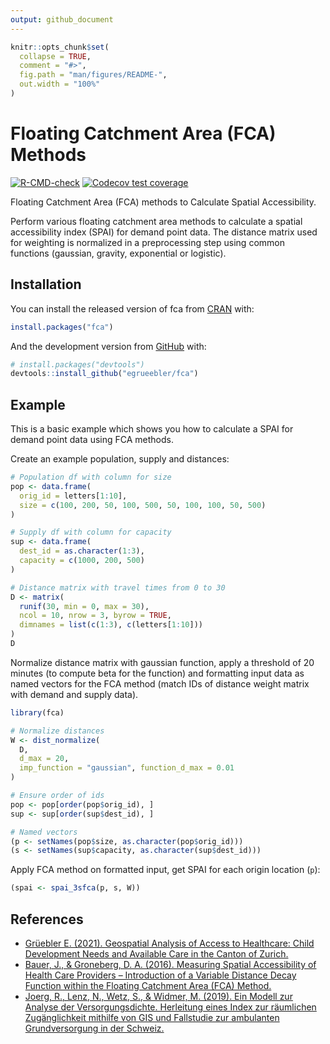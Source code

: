 ```yaml
---
output: github_document
---
```


<!-- README.md is generated from README.Rmd. Please edit that file -->

```r
knitr::opts_chunk$set(
  collapse = TRUE,
  comment = "#>",
  fig.path = "man/figures/README-",
  out.width = "100%"
)
```

# Floating Catchment Area (FCA) Methods

<!-- badges: start -->
[![R-CMD-check](https://github.com/egrueebler/fca/workflows/R-CMD-check/badge.svg)](https://github.com/egrueebler/fca/actions)
[![Codecov test coverage](https://codecov.io/gh/egrueebler/fca/branch/main/graph/badge.svg)](https://app.codecov.io/gh/egrueebler/fca/branch/main)
<!-- badges: end -->

Floating Catchment Area (FCA) methods to Calculate Spatial Accessibility.

Perform various floating catchment area methods to calculate a spatial accessibility index (SPAI) for demand point data. The distance matrix used for weighting is normalized in a preprocessing step using common functions (gaussian, gravity, exponential or logistic).

## Installation

You can install the released version of fca from [CRAN](https://CRAN.R-project.org) with:

``` r
install.packages("fca")
```

And the development version from [GitHub](https://github.com/egrueebler/fca) with:

``` r
# install.packages("devtools")
devtools::install_github("egrueebler/fca")
```

## Example

This is a basic example which shows you how to calculate a SPAI for demand point data using FCA methods.

Create an example population, supply and distances:

```r
# Population df with column for size
pop <- data.frame(
  orig_id = letters[1:10],
  size = c(100, 200, 50, 100, 500, 50, 100, 100, 50, 500)
)

# Supply df with column for capacity
sup <- data.frame(
  dest_id = as.character(1:3),
  capacity = c(1000, 200, 500)
)

# Distance matrix with travel times from 0 to 30
D <- matrix(
  runif(30, min = 0, max = 30),
  ncol = 10, nrow = 3, byrow = TRUE,
  dimnames = list(c(1:3), c(letters[1:10]))
)
D
```

Normalize distance matrix with gaussian function, apply a threshold of 20 minutes (to compute beta for the function) and formatting input data as named vectors for the FCA method (match IDs of distance weight matrix with demand and supply data).

```r
library(fca)

# Normalize distances
W <- dist_normalize(
  D,
  d_max = 20,
  imp_function = "gaussian", function_d_max = 0.01
)

# Ensure order of ids
pop <- pop[order(pop$orig_id), ]
sup <- sup[order(sup$dest_id), ]

# Named vectors
(p <- setNames(pop$size, as.character(pop$orig_id)))
(s <- setNames(sup$capacity, as.character(sup$dest_id)))
```

Apply FCA method on formatted input, get SPAI for each origin location (`p`):

```r
(spai <- spai_3sfca(p, s, W))
```

## References

* [Grüebler E. (2021). Geospatial Analysis of Access to Healthcare: Child Development Needs and Available Care in the Canton of Zurich.](https://lean-gate.geo.uzh.ch/prod/typo3conf/ext/qfq/Classes/Api/download.php/mastersThesis/833)
* [Bauer, J., & Groneberg, D. A. (2016). Measuring Spatial Accessibility of Health Care Providers – Introduction of a Variable Distance Decay Function within the Floating Catchment Area (FCA) Method.](https://doi.org/10.1371/journal.pone.0159148)
* [Joerg, R., Lenz, N., Wetz, S., & Widmer, M. (2019). Ein Modell zur Analyse der Versorgungsdichte. Herleitung eines Index zur räumlichen Zugänglichkeit mithilfe von GIS und Fallstudie zur ambulanten Grundversorgung in der Schweiz.](https://www.obsan.admin.ch/de/publikationen/ein-modell-zur-analyse-der-versorgungsdichte)
